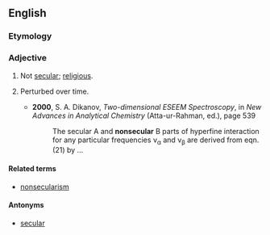 ==English==

===Etymology===
{{prefix|non|secular|lang=en}}

===Adjective===
{{en-adj|-}}

# Not [[secular]]; [[religious]].
# {{context|atomic physics|lang=en}} Perturbed over time.
#*'''2000''', S. A. Dikanov, ''Two-dimensional ESEEM Spectroscopy'', in ''New Advances in Analytical Chemistry'' (Atta-ur-Rahman, ed.), page 539
#*:The secular A and '''nonsecular''' B parts of hyperfine interaction for any particular frequencies ν<sub>α</sub> and ν<sub>β</sub> are derived from eqn.(21) by ...

====Related terms====
* [[nonsecularism]]

====Antonyms====
* [[secular]]